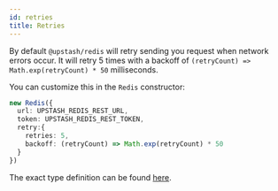 ```yaml
---
id: retries
title: Retries
---
```


By default `@upstash/redis` will retry sending you request when network errors occur.
It will retry 5 times with a backoff of `(retryCount) => Math.exp(retryCount) * 50` milliseconds.


You can customize this in the `Redis` constructor:

```ts
new Redis({
  url: UPSTASH_REDIS_REST_URL,
  token: UPSTASH_REDIS_REST_TOKEN,
  retry:{
    retries: 5,
    backoff: (retryCount) => Math.exp(retryCount) * 50
  }
})
```


The exact type definition can be found [here](https://github.com/upstash/upstash-redis/blob/4948b049e0d580d1de0a4cbfeac5565d7e035cc4/pkg/http.ts#LL31C1-L49C5).
